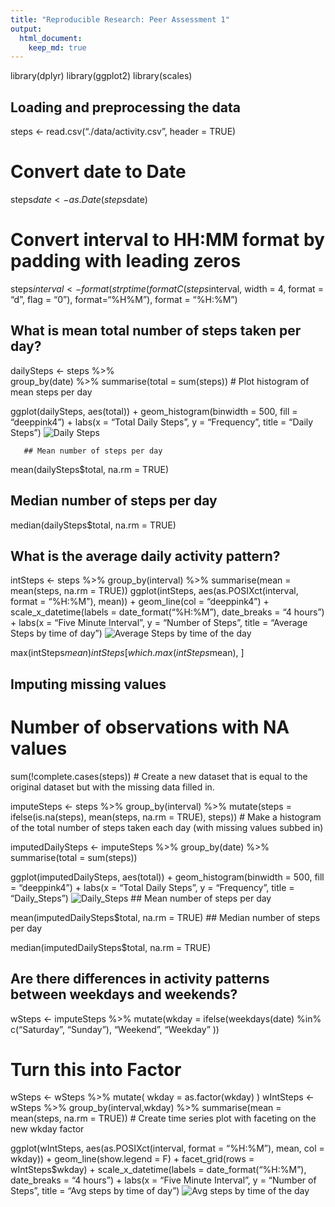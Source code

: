 ```yaml
---
title: "Reproducible Research: Peer Assessment 1"
output: 
  html_document:
    keep_md: true
---
```

library(dplyr)
library(ggplot2)
library(scales)

## Loading and preprocessing the data
steps <- read.csv("./data/activity.csv", header = TRUE)

# Convert date to Date
steps$date <- as.Date(steps$date)

# Convert interval to HH:MM format by padding with leading zeros
steps$interval <- 
  format(strptime(formatC(steps$interval, width = 4, format = "d", flag = "0"), format="%H%M"), format = "%H:%M")


## What is mean total number of steps taken per day?
dailySteps <- steps %>%  
          group_by(date) %>%
          summarise(total = sum(steps))
# Plot histogram of mean steps per day

ggplot(dailySteps, aes(total)) + 
  geom_histogram(binwidth = 500, fill = "deeppink4") +
  labs(x = "Total Daily Steps", 
       y = "Frequency", 
       title = "Daily Steps")
       ![Daily Steps](https://user-images.githubusercontent.com/62657395/116236871-3234be00-a77d-11eb-8361-38d5adae5097.png)
       
       ## Mean number of steps per day

mean(dailySteps$total, na.rm = TRUE)

## Median number of steps per day

median(dailySteps$total, na.rm = TRUE)
          

## What is the average daily activity pattern?
intSteps <- steps %>% 
  group_by(interval) %>%
  summarise(mean = mean(steps, na.rm = TRUE))
  ggplot(intSteps, aes(as.POSIXct(interval, format = "%H:%M"), mean)) + 
  geom_line(col = "deeppink4") +
  scale_x_datetime(labels = date_format("%H:%M"), 
                   date_breaks = "4 hours") +
  labs(x = "Five Minute Interval", 
       y = "Number of Steps", 
       title = "Average Steps by time of day")
       ![Average Steps by time of the day](https://user-images.githubusercontent.com/62657395/116237168-82ac1b80-a77d-11eb-8b89-b01d1df4bdbf.png)
       
  max(intSteps$mean)
intSteps[which.max(intSteps$mean), ]


## Imputing missing values

# Number of observations with NA values 
sum(!complete.cases(steps))
# Create a new dataset that is equal to the original dataset but with the missing data filled in.

imputeSteps <- steps %>%
    group_by(interval) %>%
    mutate(steps = ifelse(is.na(steps), mean(steps, na.rm = TRUE), steps))
# Make a histogram of the total number of steps taken each day (with missing values subbed in)

imputedDailySteps <- imputeSteps %>% 
  group_by(date) %>%
  summarise(total = sum(steps))

ggplot(imputedDailySteps, aes(total)) + 
  geom_histogram(binwidth = 500, 
                 fill = "deeppink4") +
  labs(x = "Total Daily Steps", 
       y = "Frequency", 
       title = "Daily_Steps")
       ![Daily_Steps](https://user-images.githubusercontent.com/62657395/116237427-d3bc0f80-a77d-11eb-915e-e7e9657251ee.png)
## Mean number of steps per day

mean(imputedDailySteps$total, na.rm = TRUE)
## Median number of steps per day

median(imputedDailySteps$total, na.rm = TRUE)
       

## Are there differences in activity patterns between weekdays and weekends?

wSteps <- imputeSteps %>%
  mutate(wkday = ifelse(weekdays(date) %in% c("Saturday", "Sunday"), "Weekend", "Weekday" ))

# Turn this into Factor

wSteps <- wSteps %>%
  mutate( wkday = as.factor(wkday) )
  wIntSteps <- wSteps %>% 
  group_by(interval,wkday) %>%
  summarise(mean = mean(steps, na.rm = TRUE))
  # Create time series plot with faceting on the new wkday factor

ggplot(wIntSteps, aes(as.POSIXct(interval, format = "%H:%M"), mean, col = wkday)) + 
  geom_line(show.legend = F) +
  facet_grid(rows = wIntSteps$wkday) +
  scale_x_datetime(labels = date_format("%H:%M"), 
                   date_breaks = "4 hours") +
  labs(x = "Five Minute Interval", 
       y = "Number of Steps", 
       title = "Avg steps by time of day")
       ![Avg steps by time of the day](https://user-images.githubusercontent.com/62657395/116237631-1a116e80-a77e-11eb-9fc1-db5dc32ef985.png)

